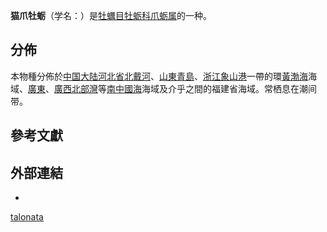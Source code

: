 {{Speciesbox
| taxon = Talonostrea talonata
| authority = [[李孝绪|Li]] & [[齊鍾彥|Qi]], 1994
}}

'''猫爪牡蛎'''（学名：''{{lang|la|Talonostrea talonata}}''）是[[牡蠣目|牡蠣目]][[牡蛎科|牡蛎科]][[爪蛎属|爪蛎属]]的一种{{r|shell_3731}}。

==分佈==
本物種分佈於[[中国大陆|中国大陆]]{{r|shell_3731}}[[河北省|河北省]][[北戴河|北戴河]]、[[山東|山東]][[青島|青島]]、[[浙江|浙江]][[象山港|象山港]]一帶的環[[黃海|黃]][[渤海|渤海]]海域{{r|shelldoc_420090220047}}、[[廣東|廣東]]、[[廣西|廣西]][[北部灣|北部灣]]等[[南中國海|南中國海]]海域{{r|shelldoc_420090220079}}及介乎之間的福建省海域{{r|shelldoc_420090220067}}。常栖息在潮间带{{r|shell_3731}}。

==參考文獻==
{{reflist |refs=
<ref name="shell_3731">{{cite web
 |url=http://shell.sinica.edu.tw/chinese/shellbase_detail.php?science_no=3731
 |title=国际贝库：猫爪牡蛎
 |publisher=台湾贝类资料库
 |accessdate=2017-07-26
 |archive-date=2016-03-04
 |archive-url=https://web.archive.org/web/20160304123055/http://shell.sinica.edu.tw/chinese/shellbase_detail.php?science_no=3731
 |dead-url=no
 }}</ref>
<ref name="shelldoc_420090220047">{{shelldoc_420090220047}}</ref>
<ref name="shelldoc_420090220067">{{shelldoc_420090220067}}</ref>
<ref name="shelldoc_420090220079">{{shelldoc_420090220079}}</ref>
}}

==外部連結==
{{commonscat|Talonostrea talonata}}
*{{Wikispecies-inline|Talonostrea talonata}}
{{Taxonbar}}
[[Category:爪蛎属|talonata]]